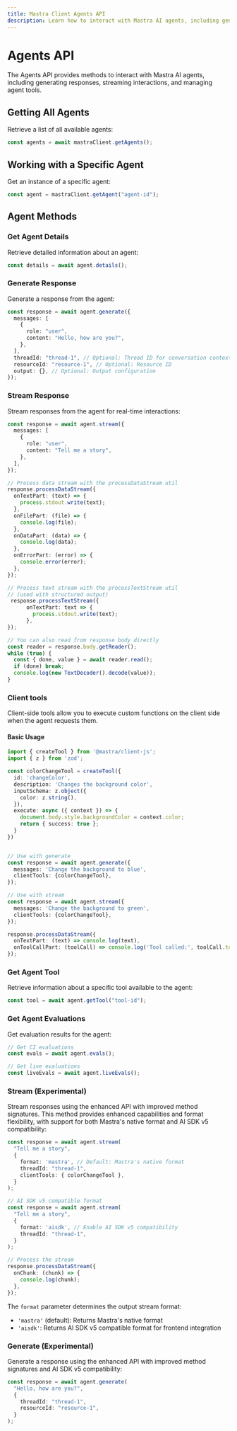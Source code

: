 ```yaml
---
title: Mastra Client Agents API
description: Learn how to interact with Mastra AI agents, including generating responses, streaming interactions, and managing agent tools using the client-js SDK.
---
```


# Agents API

The Agents API provides methods to interact with Mastra AI agents, including generating responses, streaming interactions, and managing agent tools.

## Getting All Agents

Retrieve a list of all available agents:

```typescript
const agents = await mastraClient.getAgents();
```

## Working with a Specific Agent

Get an instance of a specific agent:

```typescript
const agent = mastraClient.getAgent("agent-id");
```

## Agent Methods

### Get Agent Details

Retrieve detailed information about an agent:

```typescript
const details = await agent.details();
```

### Generate Response

Generate a response from the agent:

```typescript
const response = await agent.generate({
  messages: [
    {
      role: "user",
      content: "Hello, how are you?",
    },
  ],
  threadId: "thread-1", // Optional: Thread ID for conversation context
  resourceId: "resource-1", // Optional: Resource ID
  output: {}, // Optional: Output configuration
});
```

### Stream Response

Stream responses from the agent for real-time interactions:

```typescript
const response = await agent.stream({
  messages: [
    {
      role: "user",
      content: "Tell me a story",
    },
  ],
});

// Process data stream with the processDataStream util
response.processDataStream({
  onTextPart: (text) => {
    process.stdout.write(text);
  },
  onFilePart: (file) => {
    console.log(file);
  },
  onDataPart: (data) => {
    console.log(data);
  },
  onErrorPart: (error) => {
    console.error(error);
  },
});

// Process text stream with the processTextStream util
// (used with structured output)
 response.processTextStream({
      onTextPart: text => {
        process.stdout.write(text);
      },
});

// You can also read from response body directly
const reader = response.body.getReader();
while (true) {
  const { done, value } = await reader.read();
  if (done) break;
  console.log(new TextDecoder().decode(value));
}
```

### Client tools

Client-side tools allow you to execute custom functions on the client side when the agent requests them.

#### Basic Usage

```typescript
import { createTool } from '@mastra/client-js';
import { z } from 'zod';

const colorChangeTool = createTool({
  id: 'changeColor',
  description: 'Changes the background color',
  inputSchema: z.object({
    color: z.string(),
  }),
  execute: async ({ context }) => {
    document.body.style.backgroundColor = context.color;
    return { success: true };
  }
})


// Use with generate
const response = await agent.generate({
  messages: 'Change the background to blue',
  clientTools: {colorChangeTool},
});

// Use with stream
const response = await agent.stream({
  messages: 'Change the background to green',
  clientTools: {colorChangeTool},
});

response.processDataStream({
  onTextPart: (text) => console.log(text),
  onToolCallPart: (toolCall) => console.log('Tool called:', toolCall.toolName),
});
```

### Get Agent Tool

Retrieve information about a specific tool available to the agent:

```typescript
const tool = await agent.getTool("tool-id");
```

### Get Agent Evaluations

Get evaluation results for the agent:

```typescript
// Get CI evaluations
const evals = await agent.evals();

// Get live evaluations
const liveEvals = await agent.liveEvals();
```


### Stream (Experimental)


Stream responses using the enhanced API with improved method signatures. This method provides enhanced capabilities and format flexibility, with support for both Mastra's native format and AI SDK v5 compatibility:

```typescript
const response = await agent.stream(
  "Tell me a story",
  {
    format: 'mastra', // Default: Mastra's native format
    threadId: "thread-1",
    clientTools: { colorChangeTool },
  }
);

// AI SDK v5 compatible format
const response = await agent.stream(
  "Tell me a story",
  {
    format: 'aisdk', // Enable AI SDK v5 compatibility
    threadId: "thread-1",
  }
);

// Process the stream
response.processDataStream({
  onChunk: (chunk) => {
    console.log(chunk);
  },
});
```

The `format` parameter determines the output stream format:
- `'mastra'` (default): Returns Mastra's native format
- `'aisdk'`: Returns AI SDK v5 compatible format for frontend integration

### Generate (Experimental)

Generate a response using the enhanced API with improved method signatures and AI SDK v5 compatibility:

```typescript
const response = await agent.generate(
  "Hello, how are you?",
  {
    threadId: "thread-1",
    resourceId: "resource-1",
  }
);
```
